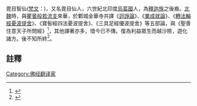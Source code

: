 {{佛教}}
毘目智仙([[梵文|梵文]]：{{IAST|Vimokṣaprajñā-ṛṣi}})，又名毘目仙人，六世紀北印度[[烏萇國|烏萇國]]人，為[[釋迦族|釋迦族]]之後裔。[[北魏|北魏]]時，與[[瞿曇般若流支|瞿曇般若流支]]來華，於鄴城金華寺共譯《[[迴諍論|迴諍論]]》、《[[業成就論|業成就論]]》、《[[轉法輪經憂波提舍|轉法輪經憂波提舍]]》、《寶髻經四法憂波提舍》、《三具足經優波提舍》等五部論，與《聖善住意天子所問經》<ref>{{cite book
 |title       = 大正新脩大藏經 第十二冊
 |chapter     = No. 341《聖善住意天子所問經》
 |chapterurl  = http://www.cbeta.org/result/normal/T12/0341_001.htm
 |publisher   = 中華電子佛典協會
 |deadurl     = yes
 |archiveurl  = https://web.archive.org/web/20130921053608/http://www.cbeta.org/result/normal/T12/0341_001.htm
 |archivedate = 2013-09-21
}}</ref>，其他譯著亦多，惜今已不傳。復為利益眾生而越沙險，遊化諸方。後不知所終<ref>{{cite web
 |url          = http://dev.ddbc.edu.tw/authority/person/?fromInner=A000852
 |title        = 人名規範資料庫
 |publisher    = 法鼓佛教學院
 |access-date  = 2013-09-19
 |archive-url  = https://web.archive.org/web/20130921053405/http://dev.ddbc.edu.tw/authority/person/?fromInner=A000852
 |archive-date = 2013-09-21
 |dead-url     = yes
}}</ref>。

==註釋==
{{reflist}}

{{佛教人物小作品}}
{{Authority control}}
[[Category:佛经翻译家|Category:佛经翻译家]]